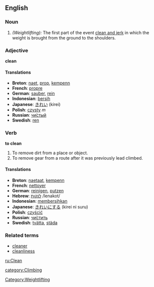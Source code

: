 ==English==

===Noun===
#''(Weightlifting):'' The first part of the event [[clean and jerk]] in which the weight is brought from the ground to the shoulders.

=== Adjective ===
'''clean'''

==== Translations ====
*'''Breton''': [[naet]], [[prop]], [[kempenn]]
*'''French''': [[propre]]
*'''German''': [[sauber]], [[rein]]
*'''Indonesian''': [[bersih]]
*'''Japanese''': [[きれい]] (kirei)
*'''Polish''': [[czysty]] ''m''
*'''Russian''': [[чистый|чи́стый]]
*'''Swedish''': [[ren]]

=== Verb ===
'''to clean'''
#To remove dirt from a place or object.
#To remove gear from a route after it was previously lead climbed.

==== Translations ====
*'''Breton''': [[naetaat]], [[kempenn]]
*'''French''': [[nettoyer]]
*'''German''': [[reinigen]], [[putzen]]
*'''Hebrew''': [[:he:לנקות|לנקות]] /lenakot/
*'''Indonesian''': [[bersih|membersihkan]]
*'''Japanese''': [[きれい]]にする (kirei ni suru)
*'''Polish''': [[czyścić]]
*'''Russian''': [[:ru:чистить|чи́стить]]
*'''Swedish''': [[tvätta]], [[städa]]

===Related terms===
*[[cleaner]]
*[[cleanliness]]

[[ru:Clean]]

[[category:Climbing]]
[[Category:Weightlifting]]